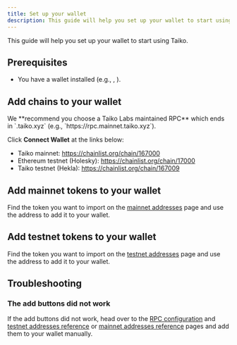 ```yaml
---
title: Set up your wallet
description: This guide will help you set up your wallet to start using Taiko.
---
```



This guide will help you set up your wallet to start using Taiko.

## Prerequisites

- You have a wallet installed (e.g., <NewTabLink href="https://rabby.io/" text="Rabby"/>, <NewTabLink href="https://metamask.io/" text="MetaMask"/> ).

## Add chains to your wallet

<Aside>
We **recommend you choose a Taiko Labs maintained RPC** which ends in `.taiko.xyz` (e.g., `https://rpc.mainnet.taiko.xyz`).
</Aside>

Click **Connect Wallet** at the links below:

- Taiko mainnet: https://chainlist.org/chain/167000
- Ethereum testnet (Holesky): https://chainlist.org/chain/17000
- Taiko testnet (Hekla): https://chainlist.org/chain/167009

## Add mainnet tokens to your wallet

Find the token you want to import on the [mainnet addresses](/network-reference/mainnet-addresses) page and use the address to add it to your wallet.

## Add testnet tokens to your wallet

Find the token you want to import on the [testnet addresses](/network-reference/testnet-addresses) page and use the address to add it to your wallet.

## Troubleshooting

### The add buttons did not work

If the add buttons did not work, head over to the [RPC configuration](/network-reference/rpc-configuration) and [testnet addresses reference](/network-reference/testnet-addresses) or [mainnet addresses reference](/network-reference/mainnet-addresses) pages and add them to your wallet manually.
